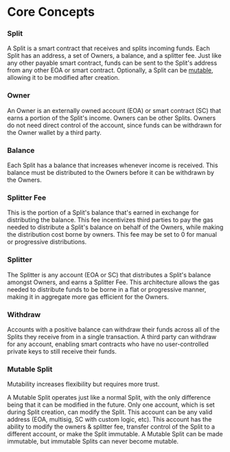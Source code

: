 
# Core Concepts

### Split

A Split is a smart contract that receives and splits incoming funds. Each Split
has an address, a set of Owners, a balance, and a splitter fee. Just like any
other payable smart contract, funds can be sent to the Split's address from any
other EOA or smart contract. Optionally, a Split can be
[mutable](/core-concepts#mutable-split), allowing it to be modified after
creation.

### Owner

An Owner is an externally owned account (EOA) or smart contract (SC) that earns
a portion of the Split's income. Owners can be other Splits. Owners do not need
direct control of the account, since funds can be withdrawn for the Owner wallet
by a third party.

### Balance

Each Split has a balance that increases whenever income is received. This
balance must be distributed to the Owners before it can be withdrawn by the
Owners.

### Splitter Fee

This is the portion of a Split's balance that's earned in exchange for
distributing the balance. This fee incentivizes third parties to pay the gas
needed to distribute a Split's balance on behalf of the Owners, while making the
distribution cost borne by owners. This fee may be set to 0 for manual or
progressive distributions.

### Splitter

The Splitter is any account (EOA or SC) that distributes a Split's balance
amongst Owners, and earns a Splitter Fee. This architecture allows the gas
needed to distribute funds to be borne in a flat or progressive manner, making
it in aggregate more gas efficient for the Owners.

### Withdraw

Accounts with a positive balance can withdraw their funds across all of the
Splits they receive from in a single transaction. A third party can withdraw for
any account, enabling smart contracts who have no user-controlled private keys
to still receive their funds.

### Mutable Split

<Callout type="warning" emoji="⚠️">
  Mutability increases flexibility but requires more trust.
</Callout>

A Mutable Split operates just like a normal Split, with the only difference
being that it can be modified in the future. Only one account, which is set
during Split creation, can modify the Split. This account can be any valid
address (EOA, multisig, SC with custom logic, etc). This account has the ability
to modify the owners & splitter fee, transfer control of the Split to a
different account, or make the Split immutable. A Mutable Split can be made
immutable, but immutable Splits can never become mutable.

